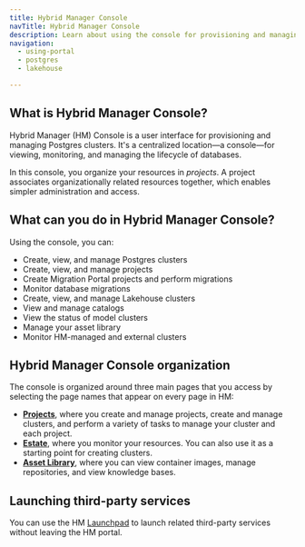 ```yaml
---
title: Hybrid Manager Console
navTitle: Hybrid Manager Console
description: Learn about using the console for provisioning and managing Hybrid Manager clusters.
navigation:
  - using-portal
  - postgres
  - lakehouse

---
```


## What is Hybrid Manager Console?

Hybrid Manager (HM) Console is a user interface for provisioning and managing Postgres clusters. It's a centralized location&mdash;a console&mdash;for viewing, monitoring, and managing the lifecycle of databases.

In this console, you organize your resources in *projects*. A project associates organizationally related resources together, which enables simpler administration and access.

## What can you do in Hybrid Manager Console?

Using the console, you can:

- Create, view, and manage Postgres clusters
- Create, view, and manage projects
- Create Migration Portal projects and perform migrations
- Monitor database migrations
- Create, view, and manage Lakehouse clusters
- View and manage catalogs
- View the status of model clusters
- Manage your asset library
- Monitor HM-managed and external clusters

## Hybrid Manager Console organization

The console is organized around three main pages that you access by selecting the page names that appear on every page in HM:

- [**Projects**](/edb-postgres-ai/hybrid-manager/using_hybrid_manager/projects), where you create and manage projects, create and manage clusters, and perform a variety of tasks to manage your cluster and each project.
- [**Estate**](using-portal.md/#monitoring-resources-in-your-estate), where you monitor your resources. You can also use it as a starting point for creating clusters.
- [**Asset Library**](/edb-postgres-ai/hybrid-manager/using_hybrid_manager/image-management/asset-library), where you can view container images, manage repositories, and view knowledge bases.

## Launching third-party services

You can use the HM [Launchpad](using-portal.md/#launchpad) to launch related third-party services without leaving the HM portal.